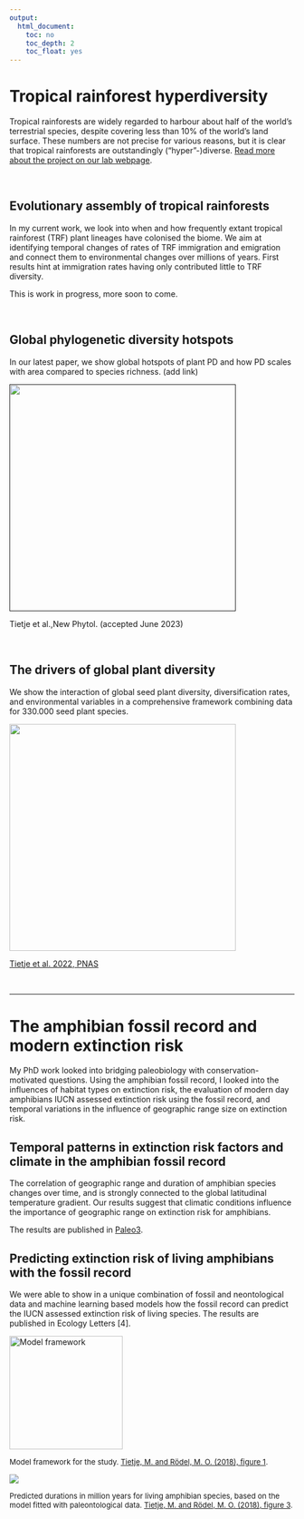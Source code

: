 ```yaml
---
output:
  html_document:
    toc: no
    toc_depth: 2
    toc_float: yes
---
```


# Tropical rainforest hyperdiversity
Tropical rainforests are widely regarded to harbour about half of the world's terrestrial species, despite covering less than 10% of the world's land surface. These numbers are not precise for various reasons, but it is clear that tropical rainforests are outstandingly ("hyper"-)diverse. [Read more about the project on our lab webpage](https://peb-group.net/trf).


<br>

## Evolutionary assembly of tropical rainforests

In my current work, we look into when and how frequently extant tropical rainforest (TRF) plant lineages have colonised the biome. We aim at identifying temporal changes of rates of TRF immigration and emigration and connect them to environmental changes over millions of years. First results hint at immigration rates having only contributed little to TRF diversity.

This is work in progress, more soon to come.

<br>


## Global phylogenetic diversity hotspots

In our latest paper, we show global hotspots of plant PD and how PD scales with area compared to species richness. (add link)


<div class = "container">
<a href = "">
  <img src="PD_map.png" width="400">
      <!-- <div class="title"-->

</a>
  Tietje et al.,New Phytol. (accepted June 2023)
</div>

<br>


## The drivers of global plant diversity

We show the interaction of global seed plant diversity, diversification rates, and environmental variables in a comprehensive framework combining data for 330.000 seed plant species.

<div class = "container">
<a href = "https://doi.org/10.1073/pnas.2120662119">
  <img src="GlobalDrivers.png" width="400">
      <!-- <div class="title"-->
          
</a>
[Tietje et al. 2022, PNAS](https://www.pnas.org/doi/full/10.1073/pnas.2120662119)
</div>

<!-- <div style="width:100%"> -->
<!-- ![](global_maps_178.png)  -->
<!-- </div> -->

<!-- <p><font size="2"> -->
<!-- Global maps for species richness (A) and diversification rates (mean root distance, B) [Tietje et al. (2022), Fig 1](https://www.pnas.org/doi/full/10.1073/pnas.2120662119). -->
<!-- </font></p> -->


<br>

---------------------------------------------------

# The amphibian fossil record and modern extinction risk

My PhD work looked into bridging paleobiology with conservation-motivated questions. Using the amphibian fossil record, I looked into the influences of habitat types on extinction risk, the evaluation of modern day amphibians IUCN assessed extinction risk using the fossil record, and temporal variations in the influence of geographic range size on extinction risk.

## Temporal patterns in extinction risk factors and climate in the amphibian fossil record
The correlation of geographic range and duration of amphibian species changes over time, and is strongly connected to the global latitudinal temperature gradient. Our results suggest that climatic conditions influence the importance of geographic range on extinction risk for amphibians.

The results are published in [Paleo3](https://doi.org/10.1016/j.palaeo.2019.109414).


<!-- ### Literature -->

<!-- 1. Warren, R., et al. "Quantifying the benefit of early climate change mitigation in avoiding biodiversity loss."  -->
<!-- Nature Climate Change 3.7 (2013): 678‐682.  -->
<!-- 2. Stuart, S. N., et al. "Status and trends of amphibian declines and extinctions worldwide." Science 306.5702  -->
<!-- (2004): 1783‐1786.  -->
<!-- 3. Tietje, M., Rödel, M. O., & Schobben, M. (2020). The effect of geographic range and climate on extinction risk in the deep-time amphibian fossil record. Palaeogeography, Palaeoclimatology, Palaeoecology, 537, 109414. -->
<!-- 3. Tietje, M., Rödel, M.-O., Schobben, M. (2020). The effect of geographic range and climate on extinction risk in the deep-time amphibian fossil record. [Palaeogeography, Palaeoclimatology, Palaeoecology.](https://doi.org/10.1016/j.palaeo.2019.109414) -->



## Predicting extinction risk of living amphibians with the fossil record

We were able to show in a unique combination of fossil and neontological data and machine learning based models how the fossil record can predict the IUCN assessed extinction risk of living species. The results are published in Ecology Letters [4].

<img src="model_framework.jpg" alt="Model framework" class="center" width=200px>
<!-- <div style="width:200px; height=100px; class=center"> -->
<!-- ![](model_framework.jpg)  -->
<!-- </div> -->

<p><font size="2">
Model framework for the study. [Tietje, M. and Rödel, M. O. (2018), figure 1](https://doi.org/10.1111/ele.13080).
</font></p>


<div style="width:300px; height=100px">
![](figure3ELE.png) 
</div>

<p><font size="2">
Predicted durations in million years for living amphibian species, based on the model fitted with paleontological data. [Tietje, M. and Rödel, M. O. (2018), figure 3](https://doi.org/10.1111/ele.13080).
</font></p>




